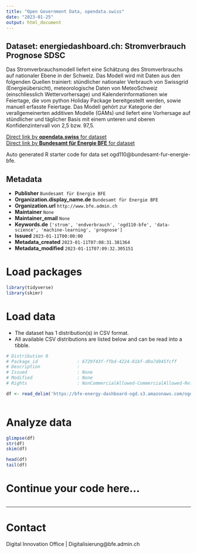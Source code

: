 ```yaml
---
title: "Open Government Data, opendata.swiss"
date: "2023-01-25"
output: html_document
---
```


## Dataset: energiedashboard.ch: Stromverbrauch Prognose SDSC

Das Stromverbrauchsmodell liefert eine Schätzung des Stromverbrauchs auf nationaler Ebene in der Schweiz. Das Modell wird mit Daten aus den folgenden Quellen trainiert: stündlicher nationaler Verbrauch von Swissgrid (Energieübersicht), meteorologische Daten von MeteoSchweiz (einschliesslich Wettervorhersage) und Kalenderinformationen wie Feiertage, die vom python Holiday Package bereitgestellt werden, sowie manuell erfasste Feiertage. Das Modell gehört zur Kategorie der verallgemeinerten additiven Modelle (GAMs) und liefert eine Vorhersage auf stündlicher und täglicher Basis mit einem unteren und oberen Konfidenzintervall von 2,5 bzw. 97,5.

[Direct link by **opendata.swiss** for dataset](https://opendata.swiss/de/dataset/energiedashboard-ch-stromverbrauch-prognose-sdsc)<br>
[Direct link by **Bundesamt für Energie BFE** for dataset]()

Auto generated R starter code for data set ogd110@bundesamt-fur-energie-bfe.

## Metadata

- **Publisher** `Bundesamt für Energie BFE`
- **Organization.display_name.de** `Bundesamt für Energie BFE`
- **Organization.url** `http://www.bfe.admin.ch`
- **Maintainer** `None`
- **Maintainer_email** `None`
- **Keywords.de** `['strom', 'endverbrauch', 'ogd110-bfe', 'data-science', 'machine-learning', 'prognose']`
- **Issued** `2023-01-11T00:00:00`
- **Metadata_created** `2023-01-11T07:08:31.381364`
- **Metadata_modified** `2023-01-11T07:09:32.305151`


# Load packages

```r

library(tidyverse)
library(skimr)

```

# Load data

-   The dataset has 1 distribution(s) in CSV format.
-   All available CSV distributions are listed below and can be read into a tibble.

```r

# Distribution 0
# Package_id               : 6729f43f-ffbd-4224-81bf-d0a7d945fcff
# Description              : 
# Issued                   : None
# Modified                 : None
# Rights                   : NonCommercialAllowed-CommercialAllowed-ReferenceRequired

df <- read_delim('https://bfe-energy-dashboard-ogd.s3.amazonaws.com/ogd110_strom_verbrauch_prognose.csv')



```

# Analyze data

```r

glimpse(df)
str(df)
skim(df)

head(df)
tail(df)

```

# Continue your code here...

```r

```

------------------------------------------------------------------------

# Contact

Digital Innovation Office | Digitalisierung@bfe.admin.ch
